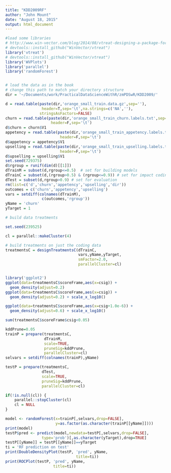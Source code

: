 ```yaml
---
title: "KDD2009RF"
author: "John Mount"
date: "August 18, 2015"
output: html_document
---
```


```r
#load some libraries
# http://www.win-vector.com/blog/2014/08/vtreat-designing-a-package-for-variable-treatment/
# devtools::install_github("WinVector/vtreat")
library('vtreat')
# devtools::install_github("WinVector/vtreat")
library('WVPlots')
library('parallel')
library('randomForest')


# load the data as in the book
# change this path to match your directory structure
dir = '~/Documents/work/PracticalDataScienceWithR/zmPDSwR/KDD2009/' 

d = read.table(paste(dir,'orange_small_train.data.gz',sep=''),
                header=T,sep='\t',na.strings=c('NA',''), 
               stringsAsFactors=FALSE)
churn = read.table(paste(dir,'orange_small_train_churn.labels.txt',sep=''),
                    header=F,sep='\t')
d$churn = churn$V1
appetency = read.table(paste(dir,'orange_small_train_appetency.labels.txt',sep=''),
                        header=F,sep='\t')
d$appetency = appetency$V1
upselling = read.table(paste(dir,'orange_small_train_upselling.labels.txt',sep=''),
                        header=F,sep='\t')
d$upselling = upselling$V1
set.seed(729375)
d$rgroup = runif(dim(d)[[1]])
dTrainM = subset(d,rgroup<=0.5)  # set for building models
dTrainC = subset(d,(rgroup>0.5) & (rgroup<=0.9)) # set for impact coding
dTest = subset(d,rgroup>0.9) # set for evaluation
rm(list=c('d','churn','appetency','upselling','dir'))
outcomes = c('churn','appetency','upselling')
vars = setdiff(colnames(dTrainM),
                c(outcomes,'rgroup'))
yName = 'churn'
yTarget = 1
```

```r
# build data treatments

set.seed(239525)

cl = parallel::makeCluster(4)

# build treatments on just the coding data
treatmentsC = designTreatmentsC(dTrainC,
                                vars,yName,yTarget,
                                smFactor=2.0, 
                                parallelCluster=cl)


library('ggplot2')
ggplot(data=treatmentsC$scoreFrame,aes(x=csig)) + 
  geom_density(adjust=0.2)
ggplot(data=treatmentsC$scoreFrame,aes(x=csig)) + 
  geom_density(adjust=0.2) + scale_x_log10()

ggplot(data=treatmentsC$scoreFrame,aes(x=csig+1.0e-6)) + 
  geom_density(adjust=0.6) + scale_x_log10()

sum(treatmentsC$scoreFrame$csig<0.05)

kddPrune=0.05
trainP = prepare(treatmentsC,
                 dTrainM,
                 scale=TRUE,
                 pruneSig=kddPrune,
                 parallelCluster=cl)
selvars = setdiff(colnames(trainP),yName)

testP = prepare(treatmentsC,
                dTest,
                scale=TRUE,
                pruneSig=kddPrune,
                parallelCluster=cl)

if(!is.null(cl)) {
    parallel::stopCluster(cl)
    cl = NULL
}
```

```r
model <- randomForest(x=trainP[,selvars,drop=FALSE],
                      y=as.factor(as.character(trainP[[yName]])))
print(model)
testP$pred <- predict(model,newdata=testP[,selvars,drop=FALSE],
                type='prob')[,as.character(yTarget),drop=TRUE]
testP[[yName]] = testP[[yName]]==yTarget
ti = 'RF prediction on test'
print(DoubleDensityPlot(testP, 'pred', yName, 
                               title=ti))
print(ROCPlot(testP, 'pred', yName, 
                     title=ti))

```
